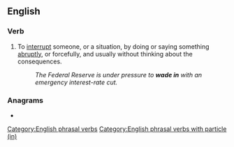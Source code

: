==English==

===Verb===
{{head|en|verb}}

# To [[interrupt]] someone, or a situation, by doing or saying something [[abruptly]], or forcefully, and usually without thinking about the consequences.
#: ''The Federal Reserve is under pressure to '''wade in''' with an emergency interest-rate cut.''

===Anagrams===
* {{anagrams|en|a=adeinw|Edwina|danwei|dewani|wained}}

[[Category:English phrasal verbs]]
[[Category:English phrasal verbs with particle (in)]]